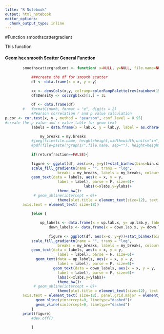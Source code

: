 ```yaml
---
title: "R Notebook"
output: html_notebook
editor_options: 
  chunk_output_type: inline
---
```


#Function smoothscattergradient

This function 

#### Geom hex smooth Scatter General Function
```r
			
		smoothscattergradient <- function( x=NULL, y=NULL, file.name=NULL , xlabs=NULL, ylabs=NULL, width=7, height=5, lab.x=-0.5, lab.y=0.5, bin.size=100,bin.width1=0.1,bin.width2=0.1 , my.breaks=c(1,10, 100, 1000, 5000, 50000), upN=1,totN=1, up.lab.x=1,up.lab.y=1,downN=1, down.lab.x=1,down.lab.y=1, returnfraction=FALSE){
			
			###create the df for smooth scatter
			df <- data.frame(x = x, y = y)
			
			xx <- densCols(x,y, colramp=colorRampPalette(rev(rainbow(15, end = 4/6))))
			df$Density <- col2rgb(xx)[1,] + 1L
			
			df <- data.frame(df)
		#	formatC(numb, format = "e", digits = 2)
			#Pearson correlation r and p value calculation
p.cor <- cor.test(x, y , method = "pearson", conf.level = 0.95)
#create the p value and r value lable for geom text
			labels = data.frame(x = lab.x, y = lab.y, label = as.character(paste("r=",round(as.numeric(p.cor[4]),5)," P-value=",format(as.numeric(p.cor$p.value),format="e", digits = 5)
			                                                                     )))
				my_breaks = my.breaks
			#jpeg(file=file.name, height=height,width=width,units="in",res=500)
			#pdf(file=paste("graphs/",file.name, sep=""), height=height,width=width)
				
			if(returnfraction==FALSE){
		
			figure <- ggplot(df, aes(x=x, y=y))+stat_binhex(bins=bin.size)+
			scale_fill_gradientn(name = "", trans = "log",
                        breaks = my_breaks, labels = my_breaks, colours = rev(rainbow(15, end = 4/6)))+
			geom_text(data = labels, aes(x = x, y = y,
                        label = label), parse = F, size=6)+
			  						labs(x=xlabs,y=ylabs)+
						theme_bw()+
			 # geom_abline(intercept = 0)+
						theme(plot.title = element_text(size=12), text = element_text(size=20),
        axis.text = element_text( size=18))
		 
			}else {
			
				up_labels <- data.frame(x = up.lab.x, y= up.lab.y, label=paste0(upN,"/",totN))
					down_labels <- data.frame(x = down.lab.x, y= down.lab.y, label=paste0(downN,"/",totN))
				
					figure <- ggplot(df, aes(x=x, y=y))+stat_binhex(bins=bin.size)+
			scale_fill_gradientn(name = "", trans = "log",
                        breaks = my_breaks, labels = my_breaks, colours = rev(rainbow(15, end = 4/6)))+
			geom_text(data = labels, aes(x = x, y = y,
                        label = label), parse = F, size=6)+
			  geom_text(data = up_labels, aes(x = x, y = y,
                        label = label), parse = F, size=6)+
					  geom_text(data = down_labels, aes(x = x, y = y,
                        label = label), parse = F, size=6)+
						labs(x=xlabs,y=ylabs)+
						theme_bw()+
			 # geom_abline(intercept = 0)+
						theme(plot.title = element_text(size=12), text = element_text(size=20),
        axis.text = element_text( size=18), panel.grid.major = element_blank(), panel.grid.minor = element_blank())+
			  geom_hline(yintercept=0, linetype="dashed")+
			  geom_vline(xintercept=0, linetype="dashed")
			}
		print(figure)
			#dev.off()
			
			}
			
```
